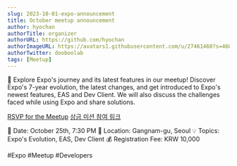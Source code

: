 ```yaml
---
slug: 2023-10-01-expo-announcement
title: October meetup announcement
author: hyochan
authorTitle: organizer
authorURL: https://github.com/hyochan
authorImageURL: https://avatars1.githubusercontent.com/u/27461460?s=460&u=b5860875e26d33fd70fd210f4ea74f81cdf9d99b&v=4
authorTwitter: dooboolab
tags: [Meetup]
---
```



📢 Explore Expo's journey and its latest features in our meetup!
Discover Expo's 7-year evolution, the latest changes, and get introduced to Expo's newest features, EAS and Dev Client. We will also discuss the challenges faced while using Expo and share solutions.

[RSVP for the Meetup](https://www.meetup.com/ko-KR/crossplatformkorea/events/296446972)
[상금 미션 참여 링크](https://dooboo.page.link/ztBYJA3qZkUUCnsM7)

📅 Date: October 25th, 7:30 PM
📍 Location: Gangnam-gu, Seoul
💡 Topics: Expo's Evolution, EAS, Dev Client
💰 Registration Fee: KRW 10,000

#Expo #Meetup #Developers

<AdFitMobileBanner
  unit="DAN-MbgKf77ax95JqLJl"
  className="adfit-middle-mobile-2023-10-01"
/>
